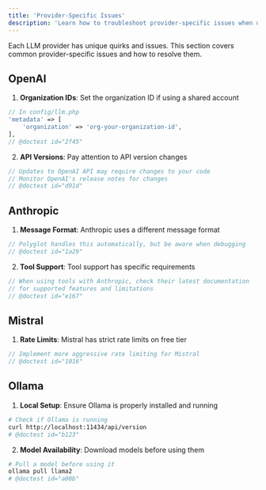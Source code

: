 ```yaml
---
title: 'Provider-Specific Issues'
description: 'Learn how to troubleshoot provider-specific issues when using Polyglot.'
---
```


Each LLM provider has unique quirks and issues. This section covers common provider-specific issues and how to resolve them.


## OpenAI

1. **Organization IDs**: Set the organization ID if using a shared account
```php
// In config/llm.php
'metadata' => [
    'organization' => 'org-your-organization-id',
],
// @doctest id="2f45"
```

2. **API Versions**: Pay attention to API version changes
```php
// Updates to OpenAI API may require changes to your code
// Monitor OpenAI's release notes for changes
// @doctest id="d91d"
```

## Anthropic

1. **Message Format**: Anthropic uses a different message format
```php
// Polyglot handles this automatically, but be aware when debugging
// @doctest id="1a29"
```

2. **Tool Support**: Tool support has specific requirements
```php
// When using tools with Anthropic, check their latest documentation
// for supported features and limitations
// @doctest id="e167"
```

## Mistral

1. **Rate Limits**: Mistral has strict rate limits on free tier
```php
// Implement more aggressive rate limiting for Mistral
// @doctest id="1016"
```


## Ollama

1. **Local Setup**: Ensure Ollama is properly installed and running
```bash
# Check if Ollama is running
curl http://localhost:11434/api/version
# @doctest id="b123"
```

2. **Model Availability**: Download models before using them
```bash
# Pull a model before using it
ollama pull llama2
# @doctest id="a00b"
```
